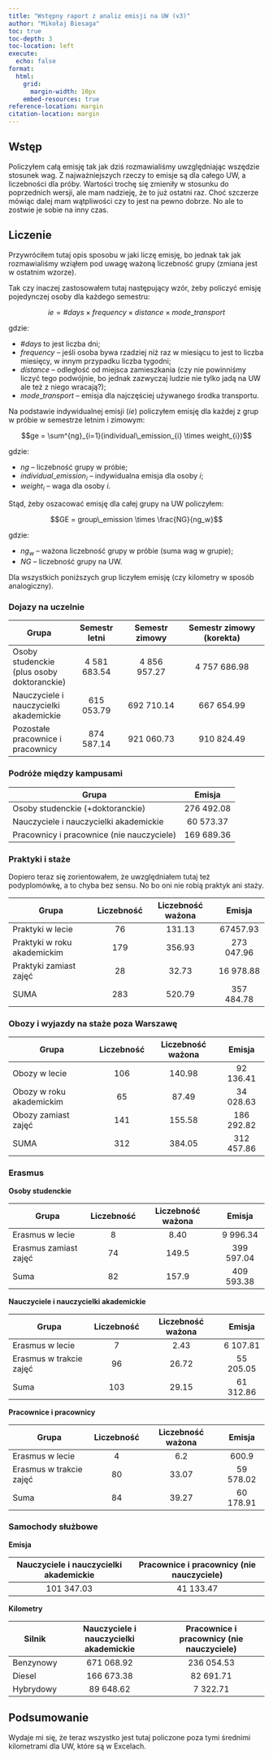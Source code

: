 ```yaml
---
title: "Wstępny raport z analiz emisji na UW (v3)"
author: "Mikołaj Biesaga"
toc: true
toc-depth: 3
toc-location: left
execute:
  echo: false
format:
  html:
    grid:
      margin-width: 10px
    embed-resources: true
reference-location: margin
citation-location: margin
---
```


## Wstęp

Policzyłem całą emisję tak jak dziś rozmawialiśmy uwzględniając wszędzie 
stosunek wag. Z najważniejszych rzeczy to emisje są dla całego UW, a liczebności
dla próby. Wartości trochę się zmieniły w stosunku do poprzednich wersji, ale
mam nadzieję, że to już ostatni raz. Choć szczerze mówiąc dalej mam wątpliwości
czy to jest na pewno dobrze. No ale to zostwie je sobie na inny czas. 

## Liczenie

Przywróciłem tutaj opis sposobu w jaki liczę emisję, bo jednak tak jak
rozmawialiśmy wziąłem pod uwagę ważoną liczebność grupy (zmiana jest w ostatnim
wzorze).

Tak czy inaczej zastosowałem tutaj następujący wzór, żeby policzyć emisję
pojedynczej osoby dla każdego semestru:

$$ie = \#days \times frequency \times distance \times mode\_transport$$

gdzie: 

- $\#days$ to jest liczba dni;
- $frequency$ -- jeśli osoba bywa rzadziej niż raz w miesiącu to jest to liczba miesięcy, w innym przypadku liczba tygodni;
- $distance$ -- odległość od miejsca zamieszkania (czy nie powinniśmy liczyć tego podwójnie, bo jednak zazwyczaj ludzie nie tylko jadą na UW ale też z niego wracają?);
- $mode\_transport$ -- emisja dla najczęściej używanego środka
transportu.

Na podstawie indywidualnej emisji ($ie$) policzyłem emisję dla
każdej z grup w próbie w semestrze letnim i zimowym:

$$ge = \sum^{ng}_{i=1}(individual\_emission_{i} \times weight_{i})$$

gdzie:

- $ng$ -- liczebność grupy w próbie;
- $individual\_emission_{i}$ -- indywidualna emisja dla osoby $i$;
- $weight_{i}$ -- waga dla osoby $i$.

Stąd, żeby oszacować emisję dla całej grupy na UW policzyłem:

$$GE = group\_emission \times \frac{NG}{ng_w}$$

gdzie:

- $ng_w$ -- ważona liczebność grupy w próbie (suma wag w grupie);
- $NG$ -- liczebność grupy na UW.

Dla wszystkich poniższych grup liczyłem emisję (czy kilometry w sposób 
analogiczny).

### Dojazy na uczelnie

Grupa | Semestr letni | Semestr zimowy | Semestr zimowy (korekta) |
------|:-------------:|:--------------:|:------------------------:|
Osoby studenckie (plus osoby doktoranckie) | 4 581 683.54 | 4 856 957.27 | 4 757 686.98
Nauczyciele i nauczycielki akademickie | 615 053.79 | 692 710.14 | 667 654.99
Pozostałe pracownice i pracownicy | 874 587.14 | 921 060.73 | 910 824.49

### Podróże między kampusami

Grupa | Emisja
------|:-----:
Osoby studenckie (+doktoranckie) | 276 492.08
Nauczyciele i nauczycielki akademickie | 60 573.37
Pracownicy i pracownice (nie nauczyciele) | 169 689.36

### Praktyki i staże

Dopiero teraz się zorientowałem, że uwzględniałem tutaj też podyplomówkę, a to
chyba bez sensu. No bo oni nie robią praktyk ani staży.

Grupa | Liczebność | Liczebność ważona | Emisja
------|:----------:|:-----------------:|:------:
Praktyki w lecie | 76 | 131.13 | 67457.93
Praktyki w roku akademickim | 179 | 356.93 | 273 047.96
Praktyki zamiast zajęć | 28 | 32.73 | 16 978.88
SUMA | 283 | 520.79 | 357 484.78

### Obozy i wyjazdy na staże poza Warszawę

Grupa | Liczebność | Liczebność ważona | Emisja
------|:----------:|:----------------:|:-----:
Obozy w lecie | 106 | 140.98 | 92 136.41
Obozy w roku akademickim | 65 | 87.49 | 34 028.63
Obozy zamiast zajęć | 141 | 155.58 | 186 292.82
SUMA | 312 | 384.05 | 312 457.86

### Erasmus

**Osoby studenckie** 

Grupa | Liczebność | Liczebność ważona | Emisja
------|:----------:|:-----------------:|:-------:
Erasmus w lecie | 8 | 8.40 | 9 996.34
Erasmus zamiast zajęć | 74 | 149.5 | 399 597.04
Suma | 82 | 157.9 | 409 593.38

**Nauczyciele i nauczycielki akademickie**

Grupa | Liczebność | Liczebność ważona | Emisja
------|:----------:|:-----------------:|:-------:
Erasmus w lecie | 7 | 2.43 | 6 107.81
Erasmus w trakcie zajęć | 96 | 26.72 | 55 205.05
Suma | 103 | 29.15 | 61 312.86

**Pracownice i pracownicy**

Grupa | Liczebność | Liczebność ważona | Emisja
------|:----------:|:-----------------:|:-------:
Erasmus w lecie | 4 | 6.2 | 600.9
Erasmus w trakcie zajęć | 80 | 33.07 | 59 578.02
Suma | 84 |  39.27 | 60 178.91

### Samochody służbowe

**Emisja**

Nauczyciele i nauczycielki akademickie | Pracownice i pracownicy (nie nauczyciele)
:------------------------------------:|:----------------------------------------:
101 347.03 | 41 133.47

**Kilometry**

Silnik | Nauczyciele i nauczycielki akademickie | Pracownice i pracownicy (nie nauczyciele)
-------|:------------------------------------:|:----------------------------------------:
Benzynowy | 671 068.92 | 236 054.53
Diesel | 166 673.38 | 82 691.71
Hybrydowy | 89 648.62 | 7 322.71

## Podsumowanie

Wydaje mi się, że teraz wszystko jest tutaj policzone poza tymi średnimi kilometrami
dla UW, które są w Excelach. 